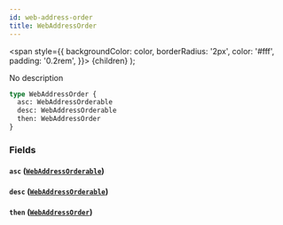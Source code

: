 ```yaml
---
id: web-address-order
title: WebAddressOrder
---
```


<span
style={{
      backgroundColor: color,
      borderRadius: '2px',
      color: '#fff',
      padding: '0.2rem',
    }}>
{children}
</span>
);

No description

```graphql
type WebAddressOrder {
  asc: WebAddressOrderable
  desc: WebAddressOrderable
  then: WebAddressOrder
}
```

### Fields

#### `asc` ([`WebAddressOrderable`](/docs/schema/enums/web-address-orderable))

#### `desc` ([`WebAddressOrderable`](/docs/schema/enums/web-address-orderable))

#### `then` ([`WebAddressOrder`](/docs/schema/inputs/web-address-order))
